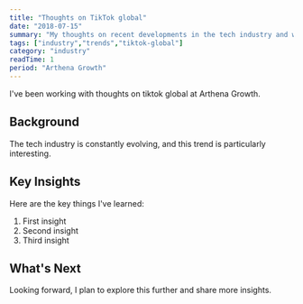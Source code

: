 ```yaml
---
title: "Thoughts on TikTok global"
date: "2018-07-15"
summary: "My thoughts on recent developments in the tech industry and what they mean for developers."
tags: ["industry","trends","tiktok-global"]
category: "industry"
readTime: 1
period: "Arthena Growth"
---
```


I've been working with thoughts on tiktok global at Arthena Growth.

## Background

The tech industry is constantly evolving, and this trend is particularly interesting.

## Key Insights

Here are the key things I've learned:

1. First insight
2. Second insight
3. Third insight

## What's Next

Looking forward, I plan to explore this further and share more insights.


